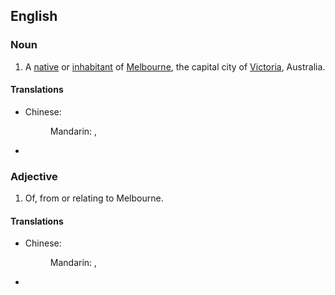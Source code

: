 ==English==

===Noun===
{{en-noun}}
# A [[native]] or [[inhabitant]] of [[Melbourne]], the capital city of [[Victoria]], Australia.

====Translations====
{{trans-top|native of Melbourne}}
* Chinese:
*: Mandarin: {{t|zh|墨爾本人|sc=Hani}}, {{t|zh|墨尔本人|tr=Mòěrběnrén|sc=Hani}}
{{trans-mid}}
* {{trreq|Finnish}}
{{trans-bottom}}

===Adjective===
{{en-adj}}
# Of, from or relating to Melbourne.

====Translations====
{{trans-top|relating to Melbourne}}
* Chinese:
*: Mandarin: {{t|zh|墨爾本|alt=墨爾本的|sc=Hani}}, {{t|zh|墨尔本|tr=Mòěrběn de|alt=墨尔本的|sc=Hani}}
{{trans-mid}}
* {{trreq|Finnish}}
{{trans-bottom}}